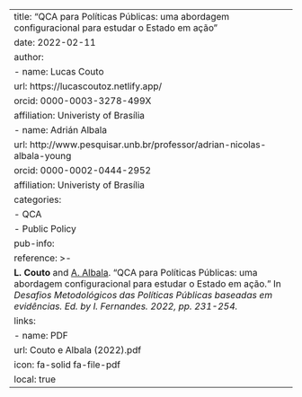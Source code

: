 ---
title: "QCA para Políticas Públicas: uma abordagem configuracional para estudar o Estado em ação"
date: 2022-02-11
author:
  - name: Lucas Couto
    url: https://lucascoutoz.netlify.app/
    orcid: 0000-0003-3278-499X
    affiliation: Univeristy of Brasília
  - name: Adrián Albala
    url: http://www.pesquisar.unb.br/professor/adrian-nicolas-albala-young
    orcid: 0000-0002-0444-2952
    affiliation: Univeristy of Brasília
categories:
  - QCA
  - Public Policy
pub-info:
  reference: >-
    <strong>L. Couto</strong> and <a href="http://www.pesquisar.unb.br/professor/adrian-nicolas-albala-young/"> A. Albala</a>. "QCA para Políticas Públicas: uma abordagem configuracional para estudar o Estado em ação." In <em>Desafios Metodológicos das Políticas Públicas baseadas em evidências. Ed. by I. Fernandes. 2022, pp. 231-254.
  links:
    - name: PDF
      url: Couto e Albala (2022).pdf
      icon: fa-solid fa-file-pdf
      local: true
---